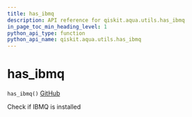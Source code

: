 ```yaml
---
title: has_ibmq
description: API reference for qiskit.aqua.utils.has_ibmq
in_page_toc_min_heading_level: 1
python_api_type: function
python_api_name: qiskit.aqua.utils.has_ibmq
---
```


# has\_ibmq

<span id="qiskit.aqua.utils.has_ibmq" />

`has_ibmq()` [GitHub](https://github.com/qiskit-community/qiskit-aqua/tree/stable/0.7/qiskit/aqua/utils/backend_utils.py "view source code")

Check if IBMQ is installed

